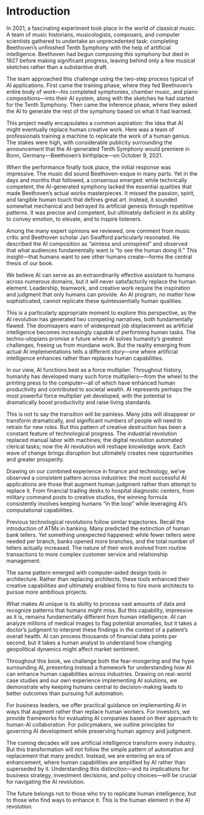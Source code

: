 # Introduction {.unnumbered}


In 2021, a fascinating experiment took place in the world of classical music. A team of music historians, musicologists, composers, and computer scientists gathered to undertake an unprecedented task: completing Beethoven's unfinished Tenth Symphony with the help of artificial intelligence. Beethoven had begun composing this symphony but died in 1827 before making significant progress, leaving behind only a few musical sketches rather than a substantive draft.

The team approached this challenge using the two-step process typical of AI applications. First came the training phase, where they fed Beethoven's entire body of work—his completed symphonies, chamber music, and piano compositions—into their AI system, along with the sketches he had started for the Tenth Symphony. Then came the inference phase, where they asked the AI to generate the rest of the symphony based on what it had learned.

This project neatly encapsulates a common aspiration: the idea that AI might eventually replace human creative work. Here was a team of professionals training a machine to replicate the work of a human genius. The stakes were high, with considerable publicity surrounding the announcement that the AI-generated Tenth Symphony would premiere in Bonn, Germany—Beethoven's birthplace—on October 9, 2021.

When the performance finally took place, the initial response was impressive. The music did sound Beethoven-esque in many parts. Yet in the days and months that followed, a consensus emerged: while technically competent, the AI-generated symphony lacked the essential qualities that made Beethoven's actual works masterpieces. It missed the passion, spirit, and tangible human touch that defines great art. Instead, it sounded somewhat mechanical and betrayed its artificial genesis through repetitive patterns. It was precise and competent, but ultimately deficient in its ability to convey emotion, to elevate, and to inspire listeners.

Among the many expert opinions we reviewed, one comment from music critic and Beethoven scholar Jan Swafford particularly resonated. He described the AI composition as "aimless and uninspired" and observed that what audiences fundamentally want is "to see the human doing it." This insight—that humans want to see other humans create—forms the central thesis of our book.

We believe AI can serve as an extraordinarily effective assistant to humans across numerous domains, but it will never satisfactorily replace the human element. Leadership, teamwork, and creative work require the inspiration and judgment that only humans can provide. An AI program, no matter how sophisticated, cannot replicate these quintessentially human qualities.

This is a particularly appropriate moment to explore this perspective, as the AI revolution has generated two competing narratives, both fundamentally flawed. The doomsayers warn of widespread job displacement as artificial intelligence becomes increasingly capable of performing human tasks. The techno-utopians promise a future where AI solves humanity's greatest challenges, freeing us from mundane work. But the reality emerging from actual AI implementations tells a different story—one where artificial intelligence enhances rather than replaces human capabilities.

In our view, AI functions best as a force multiplier. Throughout history, humanity has developed many such force multipliers—from the wheel to the printing press to the computer—all of which have enhanced human productivity and contributed to societal wealth. AI represents perhaps the most powerful force multiplier yet developed, with the potential to dramatically boost productivity and raise living standards.

This is not to say the transition will be painless. Many jobs will disappear or transform dramatically, and significant numbers of people will need to retrain for new roles. But this pattern of creative destruction has been a constant feature of technological progress. The industrial revolution replaced manual labor with machines; the digital revolution automated clerical tasks; now the AI revolution will reshape knowledge work. Each wave of change brings disruption but ultimately creates new opportunities and greater prosperity.

Drawing on our combined experience in finance and technology, we've observed a consistent pattern across industries: the most successful AI applications are those that augment human judgment rather than attempt to replace it. From financial trading desks to hospital diagnostic centers, from military command posts to creative studios, the winning formula consistently involves keeping humans "in the loop" while leveraging AI's computational capabilities.

Previous technological revolutions follow similar trajectories. Recall the introduction of ATMs in banking. Many predicted the extinction of human bank tellers. Yet something unexpected happened: while fewer tellers were needed per branch, banks opened more branches, and the total number of tellers actually increased. The nature of their work evolved from routine transactions to more complex customer service and relationship management.

The same pattern emerged with computer-aided design tools in architecture. Rather than replacing architects, these tools enhanced their creative capabilities and ultimately enabled firms to hire more architects to pursue more ambitious projects.

What makes AI unique is its ability to process vast amounts of data and recognize patterns that humans might miss. But this capability, impressive as it is, remains fundamentally different from human intelligence. AI can analyze millions of medical images to flag potential anomalies, but it takes a doctor's judgment to interpret these findings in the context of a patient's overall health. AI can process thousands of financial data points per second, but it takes a human analyst to understand how changing geopolitical dynamics might affect market sentiment.

Throughout this book, we challenge both the fear-mongering and the hype surrounding AI, presenting instead a framework for understanding how AI can enhance human capabilities across industries. Drawing on real-world case studies and our own experience implementing AI solutions, we demonstrate why keeping humans central to decision-making leads to better outcomes than pursuing full automation.

For business leaders, we offer practical guidance on implementing AI in ways that augment rather than replace human workers. For investors, we provide frameworks for evaluating AI companies based on their approach to human-AI collaboration. For policymakers, we outline principles for governing AI development while preserving human agency and judgment.

The coming decades will see artificial intelligence transform every industry. But this transformation will not follow the simple pattern of automation and replacement that many predict. Instead, we are entering an era of enhancement, where human capabilities are amplified by AI rather than superseded by it. Understanding this distinction—and its implications for business strategy, investment decisions, and policy choices—will be crucial for navigating the AI revolution.

The future belongs not to those who try to replicate human intelligence, but to those who find ways to enhance it. This is the human element in the AI revolution.